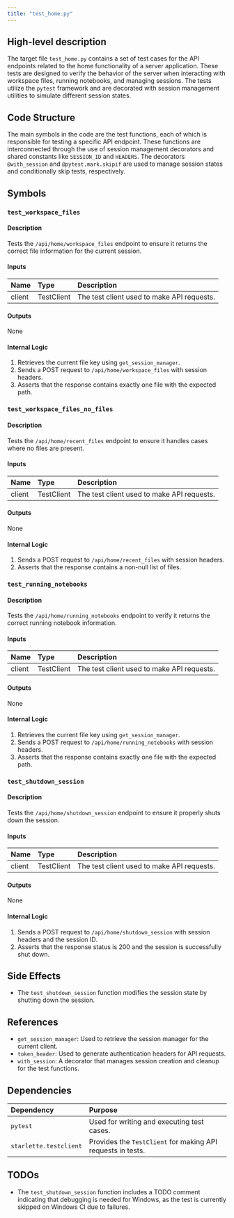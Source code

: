 ```yaml
---
title: "test_home.py"
---
```


## High-level description

The target file `test_home.py` contains a set of test cases for the API endpoints related to the home functionality of a server application. These tests are designed to verify the behavior of the server when interacting with workspace files, running notebooks, and managing sessions. The tests utilize the `pytest` framework and are decorated with session management utilities to simulate different session states.

## Code Structure

The main symbols in the code are the test functions, each of which is responsible for testing a specific API endpoint. These functions are interconnected through the use of session management decorators and shared constants like `SESSION_ID` and `HEADERS`. The decorators `@with_session` and `@pytest.mark.skipif` are used to manage session states and conditionally skip tests, respectively.

## Symbols

### `test_workspace_files`
#### Description
Tests the `/api/home/workspace_files` endpoint to ensure it returns the correct file information for the current session.

#### Inputs
| Name   | Type       | Description          |
|:-------|:-----------|:---------------------|
| client | TestClient | The test client used to make API requests. |

#### Outputs
None

#### Internal Logic
1. Retrieves the current file key using `get_session_manager`.
2. Sends a POST request to `/api/home/workspace_files` with session headers.
3. Asserts that the response contains exactly one file with the expected path.

### `test_workspace_files_no_files`
#### Description
Tests the `/api/home/recent_files` endpoint to ensure it handles cases where no files are present.

#### Inputs
| Name   | Type       | Description          |
|:-------|:-----------|:---------------------|
| client | TestClient | The test client used to make API requests. |

#### Outputs
None

#### Internal Logic
1. Sends a POST request to `/api/home/recent_files` with session headers.
2. Asserts that the response contains a non-null list of files.

### `test_running_notebooks`
#### Description
Tests the `/api/home/running_notebooks` endpoint to verify it returns the correct running notebook information.

#### Inputs
| Name   | Type       | Description          |
|:-------|:-----------|:---------------------|
| client | TestClient | The test client used to make API requests. |

#### Outputs
None

#### Internal Logic
1. Retrieves the current file key using `get_session_manager`.
2. Sends a POST request to `/api/home/running_notebooks` with session headers.
3. Asserts that the response contains exactly one file with the expected path.

### `test_shutdown_session`
#### Description
Tests the `/api/home/shutdown_session` endpoint to ensure it properly shuts down the session.

#### Inputs
| Name   | Type       | Description          |
|:-------|:-----------|:---------------------|
| client | TestClient | The test client used to make API requests. |

#### Outputs
None

#### Internal Logic
1. Sends a POST request to `/api/home/shutdown_session` with session headers and the session ID.
2. Asserts that the response status is 200 and the session is successfully shut down.

## Side Effects

- The `test_shutdown_session` function modifies the session state by shutting down the session.

## References

- `get_session_manager`: Used to retrieve the session manager for the current client.
- `token_header`: Used to generate authentication headers for API requests.
- `with_session`: A decorator that manages session creation and cleanup for the test functions.

## Dependencies

| Dependency | Purpose |
|:-----------|:--------|
| `pytest`   | Used for writing and executing test cases. |
| `starlette.testclient` | Provides the `TestClient` for making API requests in tests. |

## TODOs

- The `test_shutdown_session` function includes a TODO comment indicating that debugging is needed for Windows, as the test is currently skipped on Windows CI due to failures.